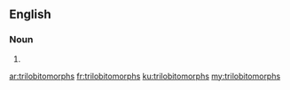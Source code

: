 ==English==

===Noun===
{{head|en|noun plural form}}

# {{plural of|trilobitomorph|lang=en}}

[[ar:trilobitomorphs]]
[[fr:trilobitomorphs]]
[[ku:trilobitomorphs]]
[[my:trilobitomorphs]]